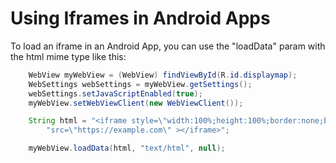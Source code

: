# Using Iframes in Android Apps

To load an iframe in an Android App, you can use the "loadData" param with the html mime type like this:
```java copy
    WebView myWebView = (WebView) findViewById(R.id.displaymap);
    WebSettings webSettings = myWebView.getSettings();
    webSettings.setJavaScriptEnabled(true);
    myWebView.setWebViewClient(new WebViewClient());

    String html = "<iframe style=\"width:100%;height:100%;border:none;border-radius:.5rem;\" " +
        "src=\"https://example.com\" ></iframe>";

    myWebView.loadData(html, "text/html", null);
```